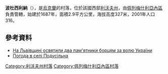{{coord|49|30|51|N|24|42|14|E|scale:100000|display=title}}

'''波杜西利納'''（{{lang-uk|Подусільна}}），是[[烏克蘭|烏克蘭]]的村落，位於該國西部[[利沃夫州|利沃夫州]]，由[[佩列梅什利亞內區|佩列梅什利亞內區]]負責管轄，始建於1687年，面積2.9平方公里，海拔高度327米，2001年人口316。

==參考資料==
*[http://zik.ua/ua/news/2013/10/15/na_lvivshchyni_osvyatyly_dva_pamyatnyky_bortsyam_za_volyu_ukrainy_434489 На Львівщині освятили два пам'ятники борцям за волю України] {{Wayback|url=http://zik.ua/ua/news/2013/10/15/na_lvivshchyni_osvyatyly_dva_pamyatnyky_bortsyam_za_volyu_ukrainy_434489 |date=20150402102930 }}
* [http://weather.in.ua/ua/l'vovskaja/21024 Погода в селі Подусільна]{{Wayback|url=http://weather.in.ua/ua/l%27vovskaja/21024 |date=20111221170425 }}

{{DEFAULTSORT:Подусільна}}
[[Category:利沃夫州村落|Category:利沃夫州村落]]
[[Category:佩列梅什利亞內區村落|Category:佩列梅什利亞內區村落]]


{{Lviv-geo-stub}}